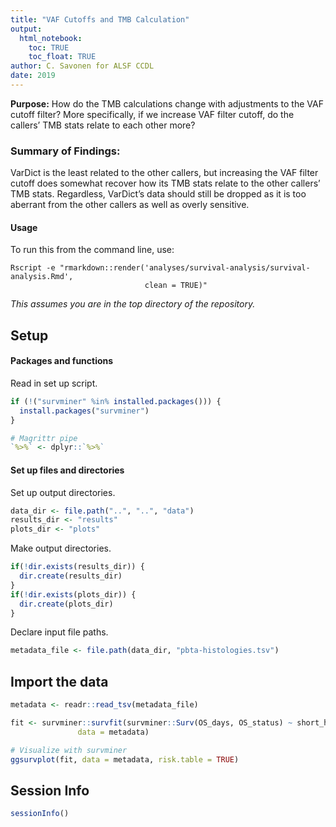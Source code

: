 ```yaml
---
title: "VAF Cutoffs and TMB Calculation"
output: 
  html_notebook:
    toc: TRUE
    toc_float: TRUE
author: C. Savonen for ALSF CCDL
date: 2019
---
```


**Purpose:** How do the TMB calculations change with adjustments to the VAF cutoff
filter? More specifically, if we increase VAF filter cutoff, do the callers' TMB stats 
relate to each other more? 

### Summary of Findings:

VarDict is the least related to the other callers, but increasing the VAF filter cutoff does somewhat
recover how its TMB stats relate to the other callers' TMB stats. 
Regardless, VarDict's data should still be dropped as it is too aberrant from the other callers as 
well as overly sensitive. 

#### Usage

To run this from the command line, use:
```
Rscript -e "rmarkdown::render('analyses/survival-analysis/survival-analysis.Rmd', 
                              clean = TRUE)"
```

_This assumes you are in the top directory of the repository._

## Setup

#### Packages and functions

Read in set up script.

```r
if (!("survminer" %in% installed.packages())) {
  install.packages("survminer")
}

# Magrittr pipe
`%>%` <- dplyr::`%>%`
```

#### Set up files and directories

Set up output directories. 

```r
data_dir <- file.path("..", "..", "data")
results_dir <- "results"
plots_dir <- "plots"
```

Make output directories.

```r
if(!dir.exists(results_dir)) {
  dir.create(results_dir)
}
if(!dir.exists(plots_dir)) {
  dir.create(plots_dir)
}
```

Declare input file paths. 

```r
metadata_file <- file.path(data_dir, "pbta-histologies.tsv")
```

## Import the data

```r
metadata <- readr::read_tsv(metadata_file)
```

```r
fit <- survminer::survfit(survminer::Surv(OS_days, OS_status) ~ short_histology,
               data = metadata)
```

```r
# Visualize with survminer
ggsurvplot(fit, data = metadata, risk.table = TRUE)
```

## Session Info

```r
sessionInfo()
```
